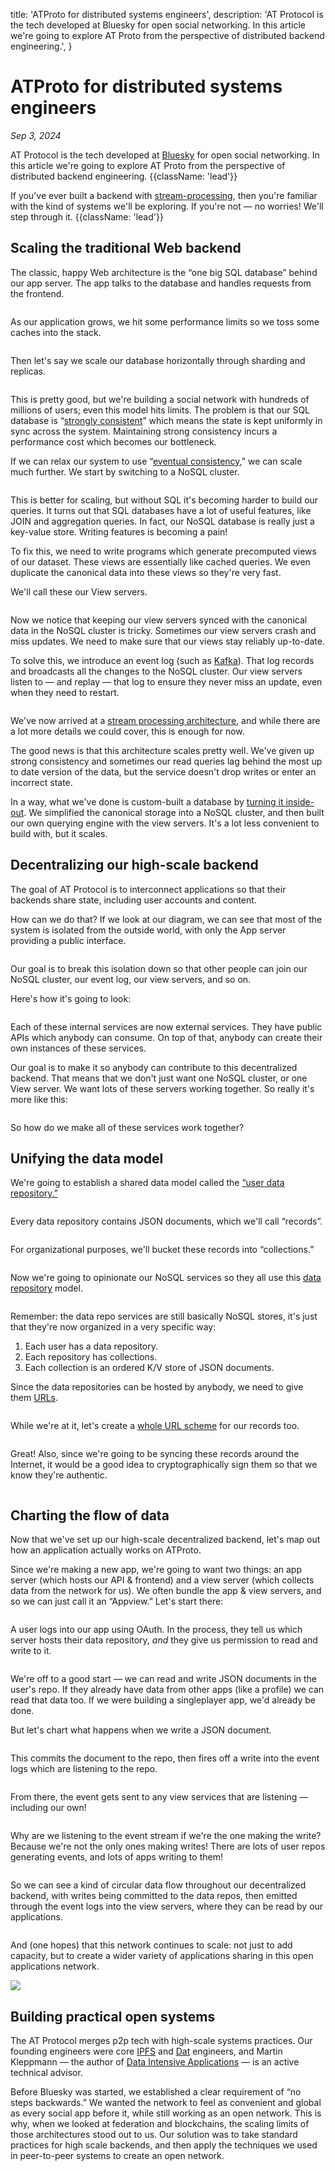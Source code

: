 
  title: 'ATProto for distributed systems engineers',
  description:
    'AT Protocol is the tech developed at Bluesky for open social networking. In this article we\'re going to explore AT Proto from the perspective of distributed backend engineering.',
}

# ATProto for distributed systems engineers

*Sep 3, 2024*

AT Protocol is the tech developed at [Bluesky](https://gndr.app) for open social networking. In this article we're going to explore AT Proto from the perspective of distributed backend engineering. {{className: 'lead'}}

If you've ever built a backend with [stream-processing](https://milinda.pathirage.org/kappa-architecture.com/), then you're familiar with the kind of systems we'll be exploring. If you're not &mdash; no worries! We'll step through it. {{className: 'lead'}}

## Scaling the traditional Web backend

The classic, happy Web architecture is the “one big SQL database” behind our app server. The app talks to the database and handles requests from the frontend.

<Container>
  <Image src={image1} alt="" className="w-full dark:invert max-w-md mx-auto" />
</Container>

As our application grows, we hit some performance limits so we toss some caches into the stack.

<Container>
  <Image src={image2} alt="" className="w-full dark:invert max-w-2xl mx-auto" />
</Container>

Then let's say we scale our database horizontally through sharding and replicas.

<Container>
  <Image src={image3} alt="" className="w-full dark:invert max-w-xl mx-auto" />
</Container>

This is pretty good, but we're building a social network with hundreds of millions of users; even this model hits limits. The problem is that our SQL database is “[strongly consistent](https://en.wikipedia.org/wiki/Strong_consistency)” which means the state is kept uniformly in sync across the system. Maintaining strong consistency incurs a performance cost which becomes our bottleneck. 

If we can relax our system to use “[eventual consistency](https://en.wikipedia.org/wiki/Eventual_consistency),” we can scale much further. We start by switching to a NoSQL cluster.

<Container>
  <Image src={image4} alt="" className="w-full dark:invert max-w-lg mx-auto" />
</Container>

This is better for scaling, but without SQL it's becoming harder to build our queries. It turns out that SQL databases have a lot of useful features, like JOIN and aggregation queries. In fact, our NoSQL database is really just a key-value store. Writing features is becoming a pain!

To fix this, we need to write programs which generate precomputed views of our dataset. These views are essentially like cached queries. We even duplicate the canonical data into these views so they're very fast.

We'll call these our View servers.

<Container>
  <Image src={image5} alt="" className="w-full dark:invert" />
</Container>

Now we notice that keeping our view servers synced with the canonical data in the NoSQL cluster is tricky. Sometimes our view servers crash and miss updates. We need to make sure that our views stay reliably up-to-date.

To solve this, we introduce an event log (such as [Kafka](https://kafka.apache.org/)). That log records and broadcasts all the changes to the NoSQL cluster. Our view servers listen to &mdash; and replay &mdash; that log to ensure they never miss an update, even when they need to restart.

<Container>
  <Image src={image6} alt="" className="w-full dark:invert" />
</Container>

We've now arrived at a [stream processing architecture](https://milinda.pathirage.org/kappa-architecture.com/), and while there are a lot more details we could cover, this is enough for now.

The good news is that this architecture scales pretty well. We've given up strong consistency and sometimes our read queries lag behind the most up to date version of the data, but the service doesn't drop writes or enter an incorrect state.

In a way, what we've done is custom-built a database by [turning it inside-out](https://www.youtube.com/watch?v=fU9hR3kiOK0). We simplified the canonical storage into a NoSQL cluster, and then built our own querying engine with the view servers. It's a lot less convenient to build with, but it scales.

## Decentralizing our high-scale backend

The goal of AT Protocol is to interconnect applications so that their backends share state, including user accounts and content.

How can we do that? If we look at our diagram, we can see that most of the system is isolated from the outside world, with only the App server providing a public interface.

<Container>
  <Image src={image7} alt="" className="w-full dark:invert" />
</Container>

Our goal is to break this isolation down so that other people can join our NoSQL cluster, our event log, our view servers, and so on.

Here's how it's going to look:

<Container>
  <Image src={image8} alt="" className="w-full dark:invert" />
</Container>

Each of these internal services are now external services. They have public APIs which anybody can consume. On top of that, anybody can create their own instances of these services.

Our goal is to make it so anybody can contribute to this decentralized backend. That means that we don't just want one NoSQL cluster, or one View server. We want lots of these servers working together. So really it's more like this:

<Container>
  <Image src={image9} alt="" className="w-full dark:invert" />
</Container>

So how do we make all of these services work together?

## Unifying the data model

We're going to establish a shared data model called the [“user data repository.”](/guides/data-repos)

<Container>
  <Image src={image10} alt="" className="w-full dark:invert max-w-72 mx-auto" />
</Container>

Every data repository contains JSON documents, which we'll call “records”.

<Container>
  <Image src={image11} alt="" className="w-full dark:invert max-w-lg mx-auto" />
</Container>

For organizational purposes, we'll bucket these records into “collections.”

<Container>
  <Image src={image12} alt="" className="w-full dark:invert max-w-lg mx-auto" />
</Container>

Now we're going to opinionate our NoSQL services so they all use this [data repository](/guides/data-repos) model.

<Container>
  <Image src={image13} alt="" className="w-full dark:invert" />
</Container>

Remember: the data repo services are still basically NoSQL stores, it's just that they're now organized in a very specific way:

1. Each user has a data repository.
2. Each repository has collections.
3. Each collection is an ordered K/V store of JSON documents.

Since the data repositories can be hosted by anybody, we need to give them [URLs](/specs/at-uri-scheme).

<Container>
  <Image src={image14} alt="" className="w-full dark:invert max-w-72 mx-auto" />
</Container>

While we're at it, let's create a [whole URL scheme](/specs/at-uri-scheme) for our records too.

<Container>
  <Image src={image15} alt="" className="w-full dark:invert max-w-lg mx-auto" />
</Container>

Great! Also, since we're going to be syncing these records around the Internet, it would be a good idea to cryptographically sign them so that we know they're authentic.

<Container>
  <Image src={image16} alt="" className="w-full dark:invert max-w-lg mx-auto" />
</Container>

## Charting the flow of data

Now that we've set up our high-scale decentralized backend, let's map out how an application actually works on ATProto.

Since we're making a new app, we're going to want two things: an app server (which hosts our API & frontend) and a view server (which collects data from the network for us). We often bundle the app & view servers, and so we can just call it an “Appview.” Let's start there:

<Container>
  <Image src={image17} alt="" className="w-full dark:invert max-w-md mx-auto" />
</Container>

A user logs into our app using OAuth. In the process, they tell us which server hosts their data repository, _and_ they give us permission to read and write to it.

<Container>
  <Image src={image18} alt="" className="w-full dark:invert max-w-md mx-auto" />
</Container>

We're off to a good start &mdash; we can read and write JSON documents in the user's repo. If they already have data from other apps (like a profile) we can read that data too. If we were building a singleplayer app, we'd already be done.

But let's chart what happens when we write a JSON document.

<Container>
  <Image src={image19} alt="" className="w-full dark:invert max-w-xl mx-auto" />
</Container>

This commits the document to the repo, then fires off a write into the event logs which are listening to the repo.

<Container>
  <Image src={image20} alt="" className="w-full dark:invert" />
</Container>

From there, the event gets sent to any view services that are listening &mdash; including our own!

<Container>
  <Image src={image21} alt="" className="w-full dark:invert" />
</Container>

Why are we listening to the event stream if we're the one making the write? Because we're not the only ones making writes! There are lots of user repos generating events, and lots of apps writing to them!

<Container>
  <Image src={image22} alt="" className="w-full dark:invert max-w-lg mx-auto" />
</Container>

So we can see a kind of circular data flow throughout our decentralized backend, with writes being committed to the data repos, then emitted through the event logs into the view servers, where they can be read by our applications.

<Container>
  <Image src={image23} alt="" className="w-full dark:invert" />
</Container>

And (one hopes) that this network continues to scale: not just to add capacity, but to create a wider variety of applications sharing in this open applications network.

<Container>
  <Image src={image24} className="w-full dark:invert max-w-2xl" />
</Container>

## Building practical open systems

The AT Protocol merges p2p tech with high-scale systems practices. Our founding engineers were core [IPFS](https://en.wikipedia.org/wiki/InterPlanetary_File_System) and [Dat](https://en.wikipedia.org/wiki/Dat_(software)) engineers, and Martin Kleppmann &mdash; the author of [Data Intensive Applications](https://www.oreilly.com/library/view/designing-data-intensive-applications/9781491903063/) &mdash; is an active technical advisor.

Before Bluesky was started, we established a clear requirement of “no steps backwards.” We wanted the network to feel as convenient and global as every social app before it, while still working as an open network. This is why, when we looked at federation and blockchains, the scaling limits of those architectures stood out to us. Our solution was to take standard practices for high scale backends, and then apply the techniques we used in peer-to-peer systems to create an open network.

<FooterCTA href="/" title="Ready to learn more?" description="Specs, guides, and SDKs can be found here." />